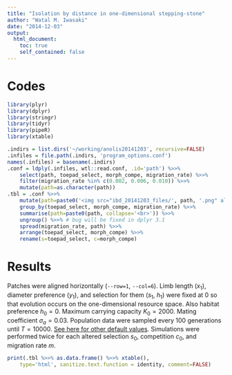 ```yaml
---
title: "Isolation by distance in one-dimensional stepping-stone"
author: "Watal M. Iwasaki"
date: "2014-12-03"
output:
  html_document:
    toc: true
    self_contained: false
---
```


Codes
================================================================================

```r
library(plyr)
library(dplyr)
library(stringr)
library(tidyr)
library(pipeR)
library(xtable)
```

```r
.indirs = list.dirs('~/working/anolis20141203', recursive=FALSE)
.infiles = file.path(.indirs, 'program_options.conf')
names(.infiles) = basename(.indirs)
.conf = ldply(.infiles, wtl::read.conf, .id='path') %>>%
    select(path, toepad_select, morph_compe, migration_rate) %>>%
    filter(migration_rate %in% c(0.002, 0.006, 0.010)) %>>%
    mutate(path=as.character(path))
.tbl = .conf %>>%
    mutate(path=paste0('<img src="ibd_20141203_files/', path, '.png" alt="', path, '">')) %>>%
    group_by(toepad_select, morph_compe, migration_rate) %>>%
    summarise(path=paste0(path, collapse='<br>')) %>>%
    ungroup() %>>% # bug will be fixed in dplyr 3.1
    spread(migration_rate, path) %>>%
    arrange(toepad_select, morph_compe) %>>%
    rename(s=toepad_select, c=morph_compe)
```

Results
================================================================================

Patches were aligned horizontally (`--row=1`, `--col=6`).
Limb length ($x_1$), diameter preference ($y_1$), and selection for them ($s_1$, $h_1$) were fixed at $0$ so that evolution occurs on the one-dimensional resource space.
Also habitat preference $h_0 = 0$.
Maximum carrying capacity $K_0 = 2000$.
Mating coefficient $\sigma_a = 0.03$.
Population data were sampled every 100 generations until $T = 10000$.
[See here for other default values](http://heavywatal.github.io/edal/group__biol__param.html).
Simulations were performed twice for each altered selection $s_0$, competition $c_0$, and migration rate $m$.

<div>
<style type="text/css">
<!--
img {max-width: 600px;}
tr:nth-child(2n-1) {
 background: #eee;
}
-->
</style>
```r
print(.tbl %>>% as.data.frame() %>>% xtable(),
    type='html', sanitize.text.function = identity, comment=FALSE)
```
</div>
